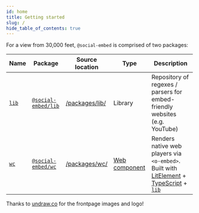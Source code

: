 ```yaml
---
id: home
title: Getting started
slug: /
hide_table_of_contents: true
---
```


For a view from 30,000 feet, `@social-embed` is comprised of two packages:

| Name    | Package               | Source location  | Type            | Description                                                                                  |
| ------- | --------------------- | ---------------- | --------------- | -------------------------------------------------------------------------------------------- |
| [`lib`] | [`@social-embed/lib`] | [/packages/lib/] | Library         | Repository of regexes / parsers for embed-friendly websites (e.g. YouTube)                   |
| [`wc`]  | [`@social-embed/wc`]  | [/packages/wc/]  | [Web component] | Renders native web players via `<o-embed>`. Built with [LitElement] + [TypeScript] + [`lib`] |

[/packages/lib/]: https://github.com/social-embed/social-embed/tree/master/packages/lib
[/packages/wc/]: https://github.com/social-embed/social-embed/tree/master/packages/wc
[`wc`]: ./wc/overview.mdx
[`lib`]: ./lib/overview.mdx
[`@social-embed/lib`]: https://www.npmjs.com/package/@social-embed/lib
[`@social-embed/wc`]: https://www.npmjs.com/package/@social-embed/wc
[web component]: https://developer.mozilla.org/en-US/docs/Web/Web_Components
[litelement]: https://lit-element.polymer-project.org/
[lit-html]: https://lit-html.polymer-project.org/
[typescript]: https://www.typescriptlang.org/

Thanks to [undraw.co] for the frontpage images and logo!

[undraw.co]: https://undraw.co/search
